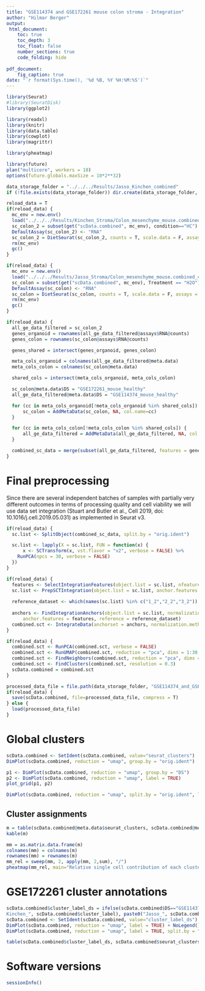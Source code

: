```yaml
---
title: "GSE114374 and GSE172261 mouse colon stroma - Integration"
author: "Hilmar Berger"
output: 
 html_document:
    toc: true
    toc_depth: 3
    toc_float: false
    number_sections: true
    code_folding: hide
    
pdf_document:
    fig_caption: true
date: "`r format(Sys.time(), '%d %B, %Y %H:%M:%S')`"
---
```


```r
library(Seurat)
#library(SeuratDisk)
library(ggplot2)

library(readxl)
library(knitr)
library(data.table)
library(cowplot)
library(magrittr)

library(pheatmap)

library(future)
plan("multicore", workers = 10)
options(future.globals.maxSize = 10*2**32)

data_storage_folder = "../../../Results/Jasso_Kinchen_combined"
if (!file.exists(data_storage_folder)) dir.create(data_storage_folder, recursive=T)

```

```r
reload_data = T
if(reload_data) {
  mc_env = new.env()
  load("../../../Results/Kinchen_Stroma/Colon_mesenchyme_mouse.combined_cluster_annotated.RData", envir = mc_env)
  sc_colon_2 = subset(get("scData.combined", mc_env), condition=="HC")
  DefaultAssay(sc_colon_2) <- "RNA"
  sc_colon_2 = DietSeurat(sc_colon_2, counts = T, scale.data = F, assays = "RNA", dimreducs = NULL, graphs = NULL)
  rm(mc_env)
  gc()
}
```

```r
if(reload_data) {
  mc_env = new.env()
  load("../../../Results/Jasso_Stroma/Colon_mesenchyme_mouse.combined_cluster_annotated.RData", envir = mc_env)
  sc_colon = subset(get("scData.combined", mc_env), Treatment == "H2O")
  DefaultAssay(sc_colon) <- "RNA"
  sc_colon = DietSeurat(sc_colon, counts = T, scale.data = F, assays = "RNA", dimreducs = NULL, graphs = NULL)
  rm(mc_env)
  gc()
}
```

```r
if(reload_data) {
  all_ge_data_filtered = sc_colon_2
  genes_organoid = rownames(all_ge_data_filtered@assays$RNA@counts)
  genes_colon = rownames(sc_colon@assays$RNA@counts)

  genes_shared = intersect(genes_organoid, genes_colon)

  meta_cols_organoid = colnames(all_ge_data_filtered@meta.data)
  meta_cols_colon = colnames(sc_colon@meta.data)

  shared_cols = intersect(meta_cols_organoid, meta_cols_colon)

  sc_colon@meta.data$DS = "GSE172261_mouse_healthy"
  all_ge_data_filtered@meta.data$DS = "GSE114374_mouse_healthy"

  for (cc in meta_cols_organoid[!meta_cols_organoid %in% shared_cols]) {
      sc_colon = AddMetaData(sc_colon, NA, col.name=cc)
  }

  for (cc in meta_cols_colon[!meta_cols_colon %in% shared_cols]) {
      all_ge_data_filtered = AddMetaData(all_ge_data_filtered, NA, col.name=cc)
  }

  combined_sc_data = merge(subset(all_ge_data_filtered, features = genes_shared), subset(sc_colon, features = genes_shared))
}

```


# Final preprocessing

Since there are several independent batches of samples with partially very different outcomes in terms of processing quality and cell viability we will use data set integration (Stuart and Butler et al., Cell 2019, doi: 10.1016/j.cell.2019.05.031) as implemented in Seurat v3.


```r
if(reload_data) {
  sc.list <- SplitObject(combined_sc_data, split.by = "orig.ident")

  sc.list <- lapply(X = sc.list, FUN = function(x) {
      x <- SCTransform(x, vst.flavor = "v2", verbose = FALSE) %>%
    RunPCA(npcs = 30, verbose = FALSE)
  })     
}
```


```r
if(reload_data) {
  features <- SelectIntegrationFeatures(object.list = sc.list, nfeatures = 3000)
  sc.list <- PrepSCTIntegration(object.list = sc.list, anchor.features = features)
  
  reference_dataset <- which(names(sc.list) %in% c("1_2","2_2","3_2"))
  
  anchors <- FindIntegrationAnchors(object.list = sc.list, normalization.method = "SCT",
      anchor.features = features, reference = reference_dataset)
  combined.sct <- IntegrateData(anchorset = anchors, normalization.method = "SCT")
}  
```

```r
if(reload_data) {
  combined.sct <- RunPCA(combined.sct, verbose = FALSE)
  combined.sct <- RunUMAP(combined.sct, reduction = "pca", dims = 1:30, verbose = FALSE)
  combined.sct <- FindNeighbors(combined.sct, reduction = "pca", dims = 1:30)
  combined.sct <- FindClusters(combined.sct, resolution = 0.3)
  scData.combined = combined.sct
}
```

```r
processed_data_file = file.path(data_storage_folder, "GSE114374_and_GSE172261_mouse_healthy_SCT.RData")
if(reload_data) {
  save(scData.combined, file=processed_data_file, compress = T)
} else {
  load(processed_data_file)
}
```

# Global clusters

```r
scData.combined <- SetIdent(scData.combined, value="seurat_clusters")
DimPlot(scData.combined, reduction = "umap", group.by = "orig.ident")

p1 <- DimPlot(scData.combined, reduction = "umap", group.by = "DS")
p2 <- DimPlot(scData.combined, reduction = "umap", label = TRUE)
plot_grid(p1, p2)

DimPlot(scData.combined, reduction = "umap", split.by = "orig.ident", label = T)
```

## Cluster assignments

```r
m = table(scData.combined@meta.data$seurat_clusters, scData.combined@meta.data$orig.ident)
kable(m)
```


```r
mm = as.matrix.data.frame(m)
colnames(mm) = colnames(m)
rownames(mm) = rownames(m)
mm_rel = sweep(mm, 2, apply(mm, 2,sum), "/")
pheatmap(mm_rel, main="Relative single cell contribution of each cluster to condition totals")
```

# GSE172261 cluster annotations

```r
scData.combined$cluster_label_ds = ifelse(scData.combined$DS=="GSE114374_mouse_healthy", paste0("
Kinchen_", scData.combined$cluster_label), paste0("Jasso_", scData.combined$Celltype_Stroma_Atlas))
scData.combined <- SetIdent(scData.combined, value="cluster_label_ds")
DimPlot(scData.combined, reduction = "umap", label = TRUE) + NoLegend()
DimPlot(scData.combined, reduction = "umap", label = TRUE, split.by = "DS") + NoLegend()
```


```r
table(scData.combined$cluster_label_ds, scData.combined$seurat_clusters)
```

# Software versions

```r
sessionInfo()
```

